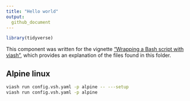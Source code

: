 ```yaml
---
title: "Hello world"
output: 
  github_document
---
```


```r
library(tidyverse)
```

This component was written for the vignette ["Wrapping a Bash script with viash"](../../wrapping_a_bash_script.md), 
which provides an explanation of the files found in this folder.

## Alpine linux

```bash
viash run config.vsh.yaml -p alpine -- ---setup
viash run config.vsh.yaml -p alpine
```
